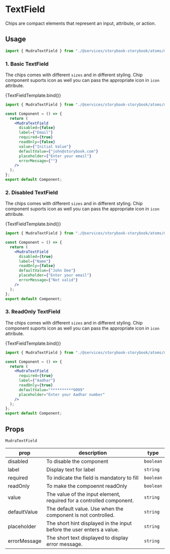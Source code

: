 

<Meta title="Atoms/Mudra TextField" component={MudraTextField} />


# TextField

Chips are compact elements that represent an input, attribute, or action.

## Usage

```jsx
import { MudraTextField } from "./@services/storybook-storybook/atoms/mudraTextField";
```

### 1. Basic TextField

The chips comes with different `sizes` and in different styling.
Chip component suports icon as well you can pass the appropriate icon in `icon` attribute.

<Canvas>
  <Story
    name="Basic TextField"
    args={{
      disabled: false,
      label: "Email",
      required: true,
      readOnly: false,
      value: "Initial Value",
      defaultValue: "john@storybook.com",
      placeholder: "Enter your email",
      errorMessage: "",
    }}
  >
    {TextFieldTemplate.bind()}
  </Story>
</Canvas>

```jsx
import { MudraTextField } from "./@services/storybook-storybook/atoms/mudraTextField";

const Component = () => {
  return (
    <MudraTextField
      disabled={false}
      label={"Email"}
      required={true}
      readOnly={false}
      value={"Initial Value"}
      defaultValue={"john@storybook.com"}
      placeholder={"Enter your email"}
      errorMessage={""}
    />
  );
};
export default Component;
```

### 2. Disabled TextField

The chips comes with different `sizes` and in different styling.
Chip component suports icon as well you can pass the appropriate icon in `icon` attribute.

<Canvas>
  <Story
    name="Disabled TextField"
    args={{
      disabled: true,
      label: "Name",
      readOnly: false,
      defaultValue: "John Dee",
      placeholder: "Enter your name",
      errorMessage: "Not valid",
    }}
  >
    {TextFieldTemplate.bind()}
  </Story>
</Canvas>

```jsx
import { MudraTextField } from "./@services/storybook-storybook/atoms/mudraTextField";

const Component = () => {
  return (
    <MudraTextField
      disabled={true}
      label={"Name"}
      readOnly={false}
      defaultValue={"John Dee"}
      placeholder={"Enter your email"}
      errorMessage={"Not valid"}
    />
  );
};
export default Component;
```

### 3. ReadOnly TextField

The chips comes with different `sizes` and in different styling.
Chip component suports icon as well you can pass the appropriate icon in `icon` attribute.

<Canvas>
  <Story
    name="ReadOnly TextField"
    args={{
      label: "Aadhar",
      required: true,
      readOnly: true,
      defaultValue: "**********9099",
      placeholder: "Enter your Aadhar number",
    }}
  >
    {TextFieldTemplate.bind()}
  </Story>
</Canvas>

```jsx
import { MudraTextField } from "./@services/storybook-storybook/atoms/mudraTextField";

const Component = () => {
  return (
    <MudraTextField
      required={true}
      label={"Aadhar"}
      readOnly={true}
      defaultValue="**********9099"
      placeholder="Enter your Aadhar number"
    />
  );
};
export default Component;
```

## Props

<div style={{overflowX: 'auto'}}>

`MudraTextField`

| prop         | description                                                           | type      |
| ------------ | --------------------------------------------------------------------- | --------- |
| disabled     | To disable the component                                              | `boolean` |
| label        | Display text for label                                                | `string`  |
| required     | To indicate the field is mandatory to fill                            | `boolean` |
| readOnly     | To make the compoennt readOnly                                        | `boolean` |
| value        | The value of the input element, required for a controlled component.  | `string`  |
| defaultValue | The default value. Use when the component is not controlled.          | `string`  |
| placeholder  | The short hint displayed in the input before the user enters a value. | `string`  |
| errorMessage | The short text displayed to display error message.                    | `string`  |

</div>
